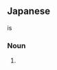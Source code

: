 ==Japanese==
{{ja-kanjitab|え|び|す|さめ|r=y|k4=ざめ}}

{{ja-l|恵美須}} is {{ateji|sort=えびすざめ}}

===Noun===
{{ja-noun|^えびすざめ|^エビスザメ}}

# {{alternative spelling of|恵比須鮫|lang=ja}}
